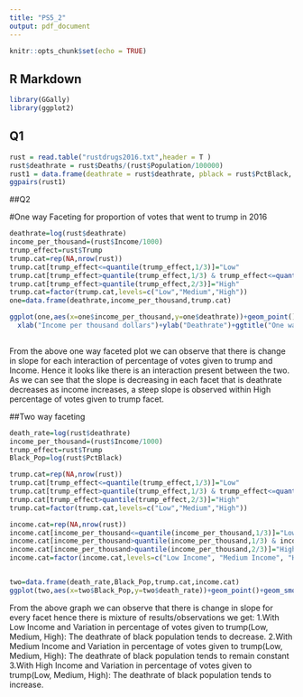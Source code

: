 ```yaml
---
title: "PS5_2"
output: pdf_document
---
```


```r
knitr::opts_chunk$set(echo = TRUE)
```

## R Markdown



```r
library(GGally)
library(ggplot2)
```

## Q1

```r
rust = read.table("rustdrugs2016.txt",header = T )
rust$deathrate = rust$Deaths/(rust$Population/100000)
rust1 = data.frame(deathrate = rust$deathrate, pblack = rust$PctBlack, trump = rust$Trump, income=rust$Income)
ggpairs(rust1)

```

##Q2

#One way Faceting for proportion of votes that went to trump in 2016
```r
deathrate=log(rust$deathrate)
income_per_thousand=(rust$Income/1000)
trump_effect=rust$Trump
trump.cat=rep(NA,nrow(rust))
trump.cat[trump_effect<=quantile(trump_effect,1/3)]="Low"
trump.cat[trump_effect>quantile(trump_effect,1/3) & trump_effect<=quantile(trump_effect,2/3)]="Medium"
trump.cat[trump_effect>quantile(trump_effect,2/3)]="High"
trump.cat=factor(trump.cat,levels=c("Low","Medium","High"))
one=data.frame(deathrate,income_per_thousand,trump.cat)

ggplot(one,aes(x=one$income_per_thousand,y=one$deathrate))+geom_point()+geom_smooth(method="lm",span=1,method.args=list(degree=1,family="symmetric"),se=FALSE)+facet_wrap(~one$trump.cat)+
  xlab("Income per thousand dollars")+ylab("Deathrate")+ggtitle("One way Facet (Trump and Income )")
  
```
From the above one way faceted plot we can observe that there is change in slope for each interaction of percentage of votes given to trump and Income. Hence it looks like there is an interaction present between the two. As we can see that the slope is decreasing in each facet that is deathrate decreases as income increases, a steep slope is observed within High percentage of votes given to trump facet.

##Two way faceting 
```r
death_rate=log(rust$deathrate)
income_per_thousand=(rust$Income/1000)
trump_effect=rust$Trump
Black_Pop=log(rust$PctBlack)

trump.cat=rep(NA,nrow(rust))
trump.cat[trump_effect<=quantile(trump_effect,1/3)]="Low"
trump.cat[trump_effect>quantile(trump_effect,1/3) & trump_effect<=quantile(trump_effect,2/3)]="Medium"
trump.cat[trump_effect>quantile(trump_effect,2/3)]="High"
trump.cat=factor(trump.cat,levels=c("Low","Medium","High"))

income.cat=rep(NA,nrow(rust))
income.cat[income_per_thousand<=quantile(income_per_thousand,1/3)]="Low Income"
income.cat[income_per_thousand>quantile(income_per_thousand,1/3) & income_per_thousand<=quantile(income_per_thousand,2/3)]="Medium Income"
income.cat[income_per_thousand>quantile(income_per_thousand,2/3)]="High Income"
income.cat=factor(income.cat,levels=c("Low Income", "Medium Income", "High Income"))


two=data.frame(death_rate,Black_Pop,trump.cat,income.cat)
ggplot(two,aes(x=two$Black_Pop,y=two$death_rate))+geom_point()+geom_smooth(method="lm",span=1,method.args=list(degree=1,family="symmetric"),se=FALSE)+facet_wrap(~two$income.cat+two$trump.cat)+xlab("Percentage of Black Population")+ylab("Deathrate")+ggtitle("Two-way faceting (Income and Trump)")
```
From the above graph we can observe that there is change in slope for every facet hence there is mixture of results/observations we get:
1.With Low Income and Variation in percentage of votes given to trump(Low, Medium, High): The deathrate of black population tends to decrease.
2.With Medium Income and Variation in percentage of votes given to trump(Low, Medium, High): The deathrate of black population tends to remain constant
3.With High Income and Variation in percentage of votes given to trump(Low, Medium, High): The deathrate of black population tends to increase.